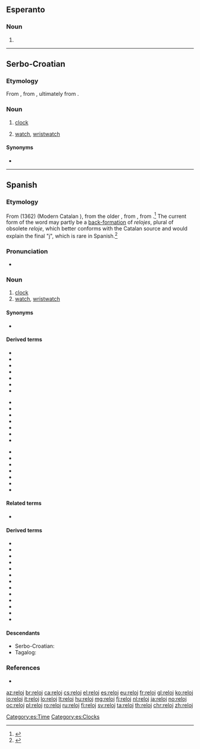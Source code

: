 ==Esperanto==

===Noun===
{{eo-head}}

# {{eo-form of|rel|oj}}

----

==Serbo-Croatian==

===Etymology===
From {{etyl|es|sh}} {{m|es|reloj}}, from {{etyl|la|sh}} {{m|la|horologium}}, ultimately from {{etyl|grc|sh}} {{m|grc|ώρολόγιον}}.

===Noun===
{{sh-noun|g=m|r|релој}}

# {{context|regional|lang=sh}} [[clock]]
# {{context|regional|lang=sh}} [[watch]], [[wristwatch]]

====Synonyms====
* {{l|sh|sȃt}}
{{attention|sh}}

----

==Spanish==
{{wikipedia|lang=es}}
===Etymology===
From {{etyl|roa-oca|es}} {{term|relotge|lang=roa-oca}} (1362) (Modern Catalan {{term|rellotge|lang=ca}}), from the older {{term|orollotge|lang=roa-oca}}, from {{etyl|la|es}} {{m|la|hōrologium}}, from {{etyl|grc|es}} {{term|ὡρολόγιον|lang=grc|tr=hōrologion}}.<ref>{{reference-book
 | last = Gómez de Silva
 | first = Guido
 | year = 1988
 | title = Breve diccionario etimológico de la lengua española
 | publisher = [[w:Fondo de Cultura Económica|Fondo de Cultura Económica]]
 | location = Mexico
 | language = Spanish
 | id = ISBN 968-16-2812-8
}}</ref> The current form of the word may partly be a [[back-formation]] of ''relojes'', plural of obsolete ''reloje'', which better conforms with the Catalan source and would explain the final "j", which is rare in Spanish.<ref>{{reference-book
 | last = Musa
 | first = Héctor Eduardo
 | year = 2006
 | title = Cómo mira y ve el argentino
| url= http://books.google.com/books?id=4MpdmSu66FQC&pg=PA101&lpg=PA101&dq=1362+relotge&source=bl&ots=qUw5xXkWUA&sig=lXEVYVT0UXSbygQQrPTJDnFgI6k&hl=en&ei=B8CwTuXREeWQsQK9-dm4AQ&sa=X&oi=book_result&ct=result&resnum=3&ved=0CDYQ6AEwAg#v=onepage&q=1362%20relotge&f=false
 | publisher = Editorial Dunken
 | location = Buenos Aires, Argentina
 | language = Spanish
 | id = ISBN 968-02-1621-8
}}</ref>

===Pronunciation===
* {{IPA|[reˈlox]|[reˈloɣ]|[reˈlo]|lang=es}}

===Noun===
{{es-noun|m|es}}

# [[clock]]
# [[watch]], [[wristwatch]]

====Synonyms====
* {{sense|watch|wristwatch}} {{l|es|reloj de pulsera|g=m}}

====Derived terms====
{{rel-top3|Terms derived from "reloj"}}
* {{l|es|contra el reloj}}
* {{l|es|contrarreloj}}
* {{l|es|reloj atómico}}
* {{l|es|reloj cucú}}
* {{l|es|reloj de agua}}
* {{l|es|reloj de arena}}
* {{l|es|reloj de campana}}
{{rel-mid3}}
* {{l|es|reloj de cuco}}
* {{l|es|reloj de bolsillo}}
* {{l|es|reloj de longitudes}}
* {{l|es|reloj de música}}
* {{l|es|reloj de péndola}}
* {{l|es|reloj de péndulo}}
* {{l|es|reloj de pulsera}}
{{rel-mid3}}
* {{l|es|reloj de repetición}}
* {{l|es|reloj de sol}}
* {{l|es|reloj despertador}}
* {{l|es|relojero}}
* {{l|es|reloj magistral}}
* {{l|es|reloj marino}}
* {{l|es|reloj solar}}
{{rel-bottom}}

====Related terms====
* {{l/es|hora}}

====Derived terms====
* {{l/es|relojero}}
* {{l/es|relojería}}
* {{l/es|contrarreloj}}
* {{l/es|relojear}}
* {{l/es|reloj de arena}}
* {{l/es|reloj de pulsera}}
* {{l/es|reloj de sol}}
* {{l/es|reloj de bolsillo}}
* {{l/es|reloj de agua}}
* {{l/es|reloj atómico}}
* {{l/es|reloj de cuco}}
* {{l/es|reloj despertador}}
* {{l/es|reloj solar}}

====Descendants====
* Serbo-Croatian: {{l|sh|reloj}}
* Tagalog: {{l|tl|relo}}

===References===
<references />
* {{R:DRAE 2001}}

[[Category:es:Time]]
[[Category:es:Clocks]]

[[az:reloj]]
[[br:reloj]]
[[ca:reloj]]
[[cs:reloj]]
[[el:reloj]]
[[es:reloj]]
[[eu:reloj]]
[[fr:reloj]]
[[gl:reloj]]
[[ko:reloj]]
[[io:reloj]]
[[it:reloj]]
[[lo:reloj]]
[[lt:reloj]]
[[hu:reloj]]
[[mg:reloj]]
[[fj:reloj]]
[[nl:reloj]]
[[ja:reloj]]
[[no:reloj]]
[[oc:reloj]]
[[pl:reloj]]
[[ro:reloj]]
[[ru:reloj]]
[[fi:reloj]]
[[sv:reloj]]
[[ta:reloj]]
[[th:reloj]]
[[chr:reloj]]
[[zh:reloj]]